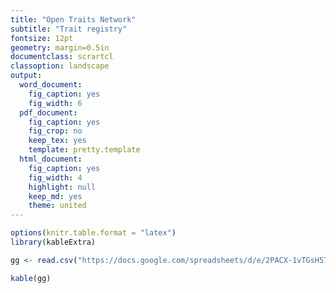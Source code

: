 ```yaml
---
title: "Open Traits Network"
subtitle: "Trait registry"
fontsize: 12pt
geometry: margin=0.5in
documentclass: scrartcl
classoption: landscape
output:
  word_document:
    fig_caption: yes
    fig_width: 6
  pdf_document:
    fig_caption: yes
    fig_crop: no
    keep_tex: yes
    template: pretty.template
  html_document:
    fig_caption: yes
    fig_width: 4
    highlight: null
    keep_md: yes
    theme: united
---
```



\renewcommand{\thetable}{A\arabic{table}}

```r
options(knitr.table.format = "latex")
library(kableExtra)

gg <- read.csv("https://docs.google.com/spreadsheets/d/e/2PACX-1vTGsH57fb-H1J-n3kCXrN_h6nCsZDd9TSXqXPxC0VEXZrzCpR0KjhoESJP_2JQHtU9OXRPtRx8e129Q/pub?output=csv", encoding = "UTF-8")

kable(gg)
```

